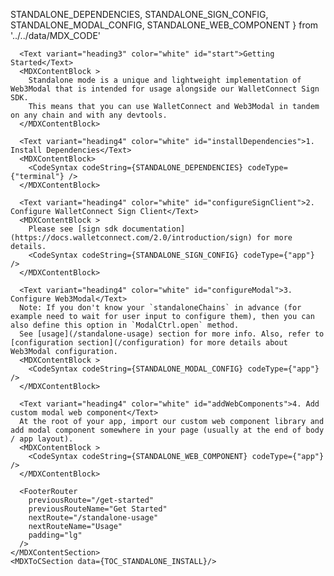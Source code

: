 
  STANDALONE_DEPENDENCIES,
  STANDALONE_SIGN_CONFIG,
  STANDALONE_MODAL_CONFIG,
  STANDALONE_WEB_COMPONENT
} from '../../data/MDX_CODE'

<MDXLayout>
    <MDXContentSection>

      <Text variant="heading3" color="white" id="start">Getting Started</Text>
      <MDXContentBlock >
        Standalone mode is a unique and lightweight implementation of Web3Modal that is intended for usage alongside our WalletConnect Sign SDK.
        This means that you can use WalletConnect and Web3Modal in tandem on any chain and with any devtools.
      </MDXContentBlock>

      <Text variant="heading4" color="white" id="installDependencies">1. Install Dependencies</Text>
      <MDXContentBlock>
        <CodeSyntax codeString={STANDALONE_DEPENDENCIES} codeType={"terminal"} />
      </MDXContentBlock>

      <Text variant="heading4" color="white" id="configureSignClient">2. Configure WalletConnect Sign Client</Text>
      <MDXContentBlock >
        Please see [sign sdk documentation](https://docs.walletconnect.com/2.0/introduction/sign) for more details.
        <CodeSyntax codeString={STANDALONE_SIGN_CONFIG} codeType={"app"} />
      </MDXContentBlock>

      <Text variant="heading4" color="white" id="configureModal">3. Configure Web3Modal</Text>
      Note: If you don't know your `standaloneChains` in advance (for example need to wait for user input to configure them), then you can also define this option in `ModalCtrl.open` method.
      See [usage](/standalone-usage) section for more info. Also, refer to [configuration section](/configuration) for more details about Web3Modal configuration.
      <MDXContentBlock >
        <CodeSyntax codeString={STANDALONE_MODAL_CONFIG} codeType={"app"} />
      </MDXContentBlock>

      <Text variant="heading4" color="white" id="addWebComponents">4. Add custom modal web component</Text>
      At the root of your app, import our custom web component library and add modal component somewhere in your page (usually at the end of body / app layout).
      <MDXContentBlock >
        <CodeSyntax codeString={STANDALONE_WEB_COMPONENT} codeType={"app"} />
      </MDXContentBlock>

      <FooterRouter
        previousRoute="/get-started"
        previousRouteName="Get Started"
        nextRoute="/standalone-usage"
        nextRouteName="Usage"
        padding="lg"
      />
    </MDXContentSection>
    <MDXToCSection data={TOC_STANDALONE_INSTALL}/>

</MDXLayout>
